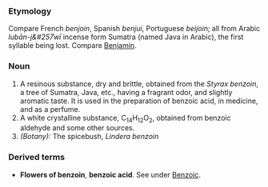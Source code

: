 ===Etymology===
Compare French ''benjoin'', Spanish ''benjui'', Portuguese ''beijoin''; all from Arabic ''lub&#257;n-j&#257w&#299;'' incense form Sumatra (named Java in Arabic), the first syllable being lost. Compare [[Benjamin]].
===Noun=== 
#A resinous substance, dry and brittle, obtained from the ''Styrax benzoin'', a tree of Sumatra, Java, etc., having a fragrant odor, and slightly aromatic taste. It is used in the preparation of benzoic acid, in medicine, and as a perfume.
#A white crystalline substance, C<sub>14</sub>H<sub>12</sub>O<sub>2</sub>, obtained from benzoic aldehyde and some other sources.
#''(Botany):'' The spicebush, ''Lindera benzoin''
===Derived terms===
*'''Flowers of benzoin''', '''benzoic acid'''. See under [[Benzoic]].
